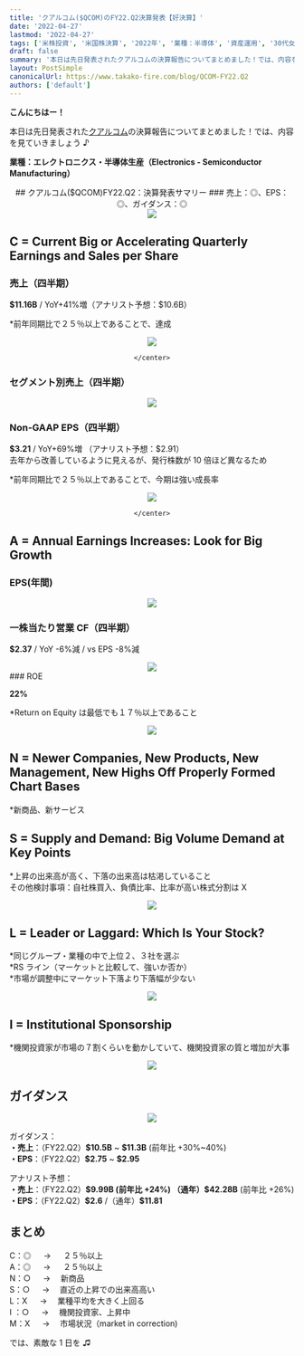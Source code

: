 ```yaml
---
title: 'クアルコム($QCOM)のFY22.Q2決算発表【好決算】'
date: '2022-04-27'
lastmod: '2022-04-27'
tags: ['米株投資', '米国株決算', '2022年', '業種：半導体', '資産運用', '30代女性']
draft: false
summary: '本日は先日発表されたクアルコムの決算報告についてまとめました！では、内容を見ていきましょう♪'
layout: PostSimple
canonicalUrl: https://www.takako-fire.com/blog/QCOM-FY22.Q2
authors: ['default']
---
```


**こんにちはー！**

本日は先日発表された[クアルコム](https://d1io3yog0oux5.cloudfront.net/_32674bf3e79d19a41c6e99b00ca5b60a/qualcomm/db/773/7114/file/FY+2022+2nd+Quarter+Earnings+Release.pdf)の決算報告についてまとめました！では、内容を見ていきましょう ♪

**業種：エレクトロニクス・半導体生産（Electronics - Semiconductor Manufacturing）**

<TOCInline toc={props.toc} asDisclosure />

<center>## クアルコム($QCOM)FY22.Q2：決算発表サマリー ### 売上：◎、EPS：◎、ガイダンス：◎</center>

<div className="-mx-2 flex flex-wrap overflow-hidden xl:-mx-2">
  <div className="my-1 w-full overflow-hidden px-2 xl:my-1 xl:w-1/2 xl:px-2">
    <center>
      <Image src="/static/images/QCOM_FY22.Q2/financials.png" width={676} height={380} />
    </center>
  </div>
</div>

## C = Current Big or Accelerating Quarterly Earnings and Sales per Share

### 売上（四半期）

**\$11.16B** / YoY+41%増（アナリスト予想：\$10.6B）

\*前年同期比で２５％以上であることで、達成

<div className="-mx-2 flex flex-wrap overflow-hidden xl:-mx-2">
  <div className="my-1 w-full overflow-hidden px-2 xl:my-1 xl:w-1/2 xl:px-2">
    <center>
      <Image src="/static/images/QCOM_FY22.Q2/sales.png" width={859} height={478} />

    </center>

  </div>
</div>

### セグメント別売上（四半期）

<div className="-mx-2 flex flex-wrap overflow-hidden xl:-mx-2">
  <div className="my-1 w-full overflow-hidden px-2 xl:my-1 xl:w-1/2 xl:px-2">
    <center>
      <Image src="/static/images/QCOM_FY22.Q2/segment.png" width={906} height={446} />
    </center>
  </div>
</div>

### Non-GAAP EPS（四半期）

**\$3.21** / YoY+69%増 （アナリスト予想：\$2.91）<br/>
去年から改善しているように見えるが、発行株数が 10 倍ほど異なるため

\*前年同期比で２５％以上であることで、今期は強い成長率

<div className="-mx-2 flex flex-wrap overflow-hidden xl:-mx-2">
  <div className="my-1 w-full overflow-hidden px-2 xl:my-1 xl:w-1/2 xl:px-2">
    <center>
      <Image src="/static/images/QCOM_FY22.Q2/eps.png" width={859} height={478} />

    </center>

  </div>
</div>

## A = Annual Earnings Increases: Look for Big Growth

### EPS(年間)

<div className="-mx-2 flex flex-wrap overflow-hidden xl:-mx-2">
  <div className="my-1 w-full overflow-hidden px-2 xl:my-1 xl:w-1/2 xl:px-2">
    <center>
      <Image src="/static/images/QCOM_FY22.Q2/eps2.png" width={264} height={208} />
    </center>
  </div>
</div>

### 一株当たり営業 CF（四半期）

**\$2.37** / YoY -6%減 / vs EPS -8%減

<div className="-mx-2 flex flex-wrap overflow-hidden xl:-mx-2">
  <div className="my-1 w-full overflow-hidden px-2 xl:my-1 xl:w-1/2 xl:px-2">
    <center>
      <Image src="/static/images/QCOM_FY22.Q2/cf.png" width={859} height={478} />
    </center>
  </div>
</div>
### ROE

**22%**

\*Return on Equity は最低でも１７％以上であること

<div className="-mx-2 flex flex-wrap overflow-hidden xl:-mx-2">
  <div className="my-1 w-full overflow-hidden px-2 xl:my-1 xl:w-1/2 xl:px-2">
    <center>
      <Image src="/static/images/QCOM_FY22.Q2/roe.png" width={859} height={478} />
    </center>
  </div>
</div>

## N = Newer Companies, New Products, New Management, New Highs Off Properly Formed Chart Bases

\*新商品、新サービス

## S = Supply and Demand: Big Volume Demand at Key Points

\*上昇の出来高が高く、下落の出来高は枯渇していること <br/>
その他検討事項：自社株買入、負債比率、比率が高い株式分割は X

<div className="-mx-2 flex flex-wrap overflow-hidden xl:-mx-2">
  <div className="my-1 w-full overflow-hidden px-2 xl:my-1 xl:w-1/2 xl:px-2">
    <center>
      <Image src="/static/images/QCOM_FY22.Q2/stock.png" width={1151} height={544} />
    </center>
  </div>
</div>

## L = Leader or Laggard: Which Is Your Stock?

*同じグループ・業種の中で上位２、３社を選ぶ <br/>
*RS ライン（マーケットと比較して、強いか否か） <br/> \*市場が調整中にマーケット下落より下落幅が少ない

<div className="-mx-2 flex flex-wrap overflow-hidden xl:-mx-2">
  <div className="my-1 w-full overflow-hidden px-2 xl:my-1 xl:w-1/2 xl:px-2">
    <center>
      <Image src="/static/images/QCOM_FY22.Q2/compare.png" width={998} height={738} />
    </center>
  </div>
</div>

## I = Institutional Sponsorship

\*機関投資家が市場の７割くらいを動かしていて、機関投資家の質と増加が大事

<div className="-mx-2 flex flex-wrap overflow-hidden xl:-mx-2">
  <div className="my-1 w-full overflow-hidden px-2 xl:my-1 xl:w-1/2 xl:px-2">
    <center>
      <Image src="/static/images/QCOM_FY22.Q2/fund.png" width={198} height={384} />
    </center>
  </div>
</div>

## ガイダンス

<div className="-mx-2 flex flex-wrap overflow-hidden xl:-mx-2">
  <div className="my-1 w-full overflow-hidden px-2 xl:my-1 xl:w-1/2 xl:px-2">
    <center>
      <Image src="/static/images/QCOM_FY22.Q2/guidance.png" width={679} height={207} />
    </center>
  </div>
</div>

ガイダンス：<br/>
**・売上**：（FY22.Q2）**\$10.5B** ~ **\$11.3B** (前年比 +30%~40%) <br/>
**・EPS**：（FY22.Q2）**\$2.75** ~ **\$2.95**

アナリスト予想：<br/>
**・売上**：（FY22.Q2）**\$9.99B (前年比 +24%) **（通年）**\$42.28B** (前年比 +26%)<br/>
**・EPS**：（FY22.Q2）**\$2.6** /（通年）**\$11.81**

## まとめ

C：◎ 　 → 　 ２５％以上 <br/>
A：◎ 　 → 　 ２５％以上 <br/>
N：○ 　 → 　新商品 <br/>
S：○ 　 → 　直近の上昇での出来高高い <br/>
L：X 　 → 　業種平均を大きく上回る <br/>
I ：○ 　 → 　機関投資家、上昇中 <br/>
M：X 　 → 　市場状況（market in correction)

では、素敵な 1 日を ♫
